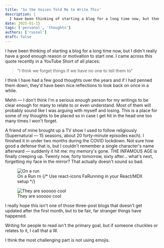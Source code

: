 ```yaml
---
title: 'So the Voices Told Me to Write This'
description: |
  I have been thinking of starting a blog for a long time now, but then i didn't really have a good enough reason or motivation to start one.
date: 2025-01-15
tags: ['personal', 'thoughts']
authors: ['russel']
draft: false
---
```


I have been thinking of starting a blog for a long time now, but I didn't really have a good enough reason or motivation to start one. I came across this quote recently in a YouTube Short of all places:

> "I think we forget things if we have no one to tell them to"

I think I have had a few good thoughts over the years and if I had penned them down, they'd have been nice reflections to look back on once in a while.

Mehh — I don't think I'm a serious enough person for my writings to be clear enough for many to relate to or even understand. Most of them will probably sound like I was arguing with myself and losing. This is a place for some of my thoughts to be placed so in case I get hit in the head one too many times I won't forget.

A friend of mine brought up a TV show I used to follow religiously (Supernatural — 15 seasons, about 20 forty-minute episodes each). I finished it in under two months during the COVID lockdown. Not sure how good a defense that is, but I couldn't remember a single character's name afterward — suddenly it hit me: my memory's gone. THE INFAMOUS AGE is finally creeping up. Twenty now, forty tomorrow, sixty after... what's next, forgetting my face in the mirror? That actually doesn't sound so bad.

<div class="grid grid-cols-1 md:grid-cols-2 gap-4 mb-6 items-stretch">
  <figure class="hidden md:flex flex-col h-70 md:h-96 w-full rounded-md overflow-hidden bg-card">
    <div class="flex-1 overflow-hidden">
      <img src="/blogimages/blog1.jpg" alt="On a run" class="w-full h-full object-cover object-top" />
    </div>
    <figcaption class="px-3 mr-3 py-2 text-sm text-muted-foreground flex items-center justify-center gap-2">
      <span>On a Run rn</span>
      {/* Use react-icons FaRunning in your React/MDX setup */}
    </figcaption>
  </figure>
  <figure class="flex flex-col h-64 md:h-96 w-full rounded-md overflow-hidden bg-card">
    <div class="flex-1 overflow-hidden">
      <img src="/blogimages/Supernatural.jpg" alt="They are sooooo cool" class="w-full h-full object-cover object-top" />
    </div>
    <figcaption class="px-3 py-2 text-sm text-muted-foreground flex items-center justify-center">
      They are sooooo cool
    </figcaption>
  </figure>
</div>

I really hope this isn't one of those three-post blogs that doesn't get updated after the first month, but to be fair, far stranger things have happened.

Writing for people to read isn't the primary goal, but if someone chuckles or relates to it, I call that a W.

I think the most challenging part is not using emojis.

